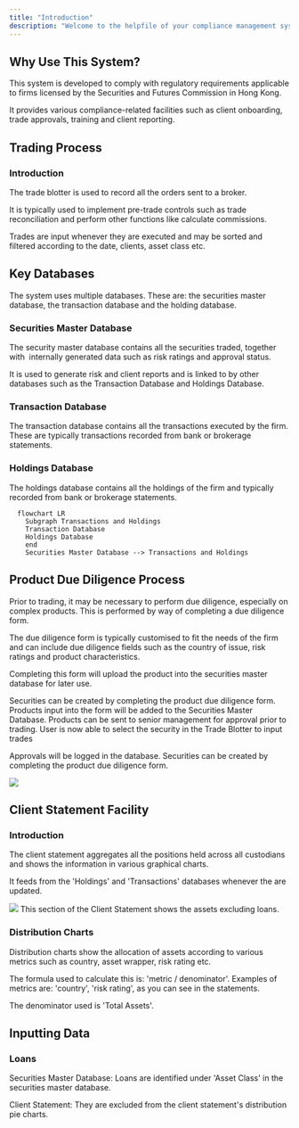 ```yaml
---
title: "Introduction"
description: "Welcome to the helpfile of your compliance management system - Modified 4 dec 2024 by test-branch"
---
```


## Why Use This System?

This system is developed to comply with regulatory requirements applicable to firms licensed by the Securities and Futures Commission in Hong Kong.

It provides various compliance-related facilities such as client onboarding, trade approvals, training and client reporting.

## Trading Process

### Introduction

The trade blotter is used to record all the orders sent to a broker.

It is typically used to implement pre-trade controls such as trade reconciliation and perform other functions like calculate commissions.

Trades are input whenever they are executed and may be sorted and filtered according to the date, clients, asset class etc.

## Key Databases

The system uses multiple databases. These are: the securities master database, the transaction database and the holding database.&#x20;

### Securities Master Database

The security master database contains all the securities traded, together with  internally generated data such as risk ratings and approval status.

It is used to generate risk and client reports and is linked to by other databases such as the Transaction Database and Holdings Database.

### Transaction Database

The transaction database contains all the transactions executed by the firm. These are typically transactions recorded from bank or brokerage statements.

### Holdings Database

The holdings database contains all the holdings of the firm and typically recorded from bank or brokerage statements.

```mermaid
  flowchart LR
    Subgraph Transactions and Holdings
    Transaction Database
    Holdings Database
    end
    Securities Master Database --> Transactions and Holdings
```

## Product Due Diligence Process

Prior to trading, it may be necessary to perform due diligence, especially on complex products. This is performed by way of completing a due diligence form.

The due diligence form is typically customised to fit the needs of the firm and can include due diligence fields such as the country of issue, risk ratings and product characteristics.

Completing this form will upload the product into the securities master database for later use.

<Steps>
  <Step title="Step 1: Product Due Diligence" icon="notebook" stepNumber="1">
    Securities can be created by completing the product due diligence form.
  </Step>

  <Step title="Step 2: Securities Master Database " icon="database" stepNumber="2">
    Products input into the form will be added to the Securities Master Database.
  </Step>

  <Step title="Step 3: Approval" icon="thumbs-up" stepNumber="3">
    Products can be sent to senior management for approval prior to trading.
  </Step>

  <Step title="Step 4: Trade Blotter" icon="arrow-trend-up" stepNumber="4">
    User is now able to select the security in the Trade Blotter to input trades
  </Step>
</Steps>

Approvals will be logged in the database.
Securities can be created by completing the product due diligence form.

![](Screenshot2024-12-09at11.37.22PM.png)

## Client Statement Facility

### Introduction

The client statement aggregates all the positions held across all custodians and shows the information in various graphical charts.

It feeds from the 'Holdings' and 'Transactions' databases whenever the are updated.

![](TotalAssets.png)
This section of the Client Statement shows the assets excluding loans.

### Distribution Charts

Distribution charts show the allocation of assets according to various metrics such as country, asset wrapper, risk rating etc.

The formula used to calculate this is: 'metric / denominator'. Examples of metrics are: 'country', 'risk rating', as you can see in the statements.

The denominator used is 'Total Assets'.

## Inputting Data

### Loans

Securities Master Database: Loans are identified under 'Asset Class' in the securities master database.

Client Statement: They are excluded from the client statement's distribution pie charts.